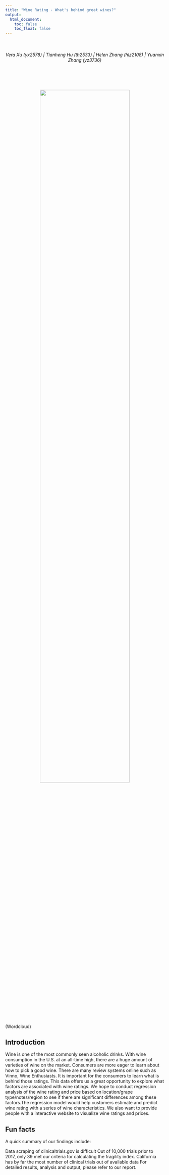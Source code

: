 ```yaml
---
title: "Wine Rating - What's behind great wines?"
output: 
  html_document:
    toc: false
    toc_float: false
---
```

<br>

<h6 style="text-align: center;" markdown="1">Vera Xu (yx2578) | Tianheng Hu (th2533) | Helen Zhang (hlz2108) | Yuanxin Zhang (yz3736)</h6>


<br></br>
<h6 style="text-align: center;" markdown="1"><img src="image/main_pic.jpg" style="width:75%"></h6>

(Wordcloud)



## Introduction

Wine is one of the most commonly seen alcoholic drinks. With wine consumption in the U.S. at an all-time high, there are a huge amount of varieties of wine on the market. Consumers are more eager to learn about how to pick a good wine. There are many review systems online such as Vinno, Wine Enthusiasts. It is important for the consumers to learn what is behind those ratings. This data offers us a great opportunity to explore what factors are associated with wine ratings. We hope to conduct regression analysis of the wine rating and price based on location/grape type/notes/region to see if there are significant differences among these factors.The regression model would help customers estimate and predict wine rating with a series of wine characteristics. We also want to provide people with a interactive website to visualize wine ratings and prices. 


## Fun facts
A quick summary of our findings include:

Data scraping of clinicaltrials.gov is difficult
Out of 10,000 trials prior to 2017, only 39 met our criteria for calculating the fragility index.
California has by far the most number of clinical trials out of available data
For detailed results, analysis and output, please refer to our report.



